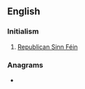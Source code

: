 ==English==

===Initialism===
{{en-initialism}}
# [[w:Republican Sinn Féin|Republican Sinn Féin]]

===Anagrams===
* {{anagrams|en|FRS|RFS|SFR|fsr}}